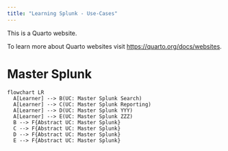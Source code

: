 ```yaml
---
title: "Learning Splunk - Use-Cases"
---
```


This is a Quarto website.

To learn more about Quarto websites visit <https://quarto.org/docs/websites>.

# Master Splunk

```mermaid
flowchart LR
  A[Learner] --> B(UC: Master Splunk Search)
  A[Learner] --> C(UC: Master Splunk Reporting)
  A[Learner] --> D(UC: Master Splunk YYY)
  A[Learner] --> E(UC: Master Splunk ZZZ)  
  B --> F{Abstract UC: Master Splunk}
  C --> F{Abstract UC: Master Splunk}
  D --> F{Abstract UC: Master Splunk}
  E --> F{Abstract UC: Master Splunk}
```